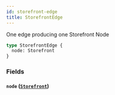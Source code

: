 ```yaml
---
id: storefront-edge
title: StorefrontEdge
---
```



One edge producing one Storefront Node


```graphql
type StorefrontEdge {
  node: Storefront
}
```


### Fields

#### `node` ([`Storefront`](/developers/demandhq-apis/demand-api/graphql/reference/objects/storefront))






